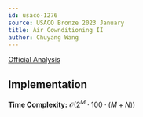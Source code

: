 ```yaml
---
id: usaco-1276
source: USACO Bronze 2023 January 
title: Air Cownditioning II
author: Chuyang Wang
---
```


[Official Analysis](http://www.usaco.org/current/data/sol_prob2_bronze_jan23.html)


## Implementation

**Time Complexity:** $\mathcal{O}(2^M \cdot 100 \cdot (M + N))$

<LanguageSection>
<CPPSection>

```cpp

```

</CPPSection>

</LanguageSection>
